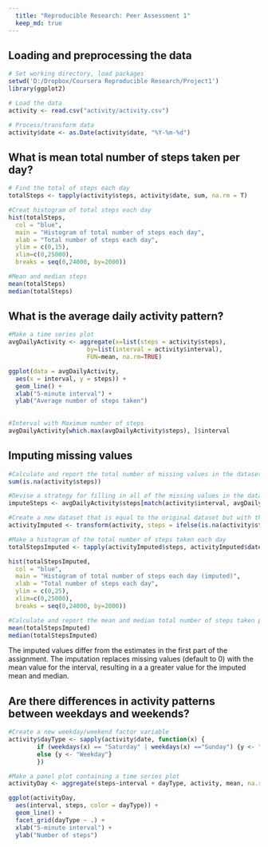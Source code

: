 ---
  title: "Reproducible Research: Peer Assessment 1"
  keep_md: true
---
  
  
## Loading and preprocessing the data

```{r,echo=TRUE}
# Set working directory, load packages
setwd('D:/Dropbox/Coursera Reproducible Research/Project1')
library(ggplot2)

# Load the data
activity <- read.csv("activity/activity.csv")

# Process/transform data
activity$date <- as.Date(activity$date, "%Y-%m-%d")
```

## What is mean total number of steps taken per day?
  
```{r,echo=TRUE}
# Find the total of steps each day
totalSteps <- tapply(activity$steps, activity$date, sum, na.rm = T)

#Creat histogram of total steps each day
hist(totalSteps,
  col = "blue",
  main = "Histogram of total number of steps each day", 
  xlab = "Total number of steps each day",
  ylim = c(0,15),
  xlim=c(0,25000),
  breaks = seq(0,24000, by=2000))

#Mean and median steps
mean(totalSteps)
median(totalSteps)
```
  
## What is the average daily activity pattern?

```{r,echo=TRUE}
#Make a time series plot
avgDailyActivity <- aggregate(x=list(steps = activity$steps),
                      by=list(interval = activity$interval),
                      FUN=mean, na.rm=TRUE)

ggplot(data = avgDailyActivity,
  aes(x = interval, y = steps)) +
  geom_line() + 
  xlab("5-minute interval") + 
  ylab("Average number of steps taken")
    
    
#Interval with Maximum number of steps
avgDailyActivity[which.max(avgDailyActivity$steps), ]$interval
```

## Imputing missing values

```{r,echo=TRUE}
#Calculate and report the total number of missing values in the dataset
sum(is.na(activity$steps))

#Devise a strategy for filling in all of the missing values in the dataset
imputeSteps <- avgDailyActivity$steps[match(activity$interval, avgDailyActivity$interval)]

#Create a new dataset that is equal to the original dataset but with the missing data filled in.
activityImputed <- transform(activity, steps = ifelse(is.na(activity$steps), yes = imputeSteps, no = activity$steps))

#Make a histogram of the total number of steps taken each day
totalStepsImputed <- tapply(activityImputed$steps, activityImputed$date, sum, na.rm = T)

hist(totalStepsImputed,
  col = "blue",
  main = "Histogram of total number of steps each day (imputed)", 
  xlab = "Total number of steps each day",
  ylim = c(0,25),
  xlim=c(0,25000),
  breaks = seq(0,24000, by=2000))

#Calculate and report the mean and median total number of steps taken per day
mean(totalStepsImputed)
median(totalStepsImputed)
```

The imputed values differ from the estimates in the first part of the assignment. The imputation replaces missing values (default to 0) with the mean value for the interval, resulting in a a greater value for the imputed mean and median.

## Are there differences in activity patterns between weekdays and weekends?

```{r,echo=TRUE}
#Create a new weekday/weekend factor variable
activity$dayType <- sapply(activity$date, function(x) {
        if (weekdays(x) == "Saturday" | weekdays(x) =="Sunday") {y <- "Weekend"}
        else {y <- "Weekday"}
        })

#Make a panel plot containing a time series plot
activityDay <- aggregate(steps~interval + dayType, activity, mean, na.rm = TRUE)

ggplot(activityDay,
  aes(interval, steps, color = dayType)) +
  geom_line() +
  facet_grid(dayType ~ .) +
  xlab("5-minute interval") +
  ylab("Number of steps")
```